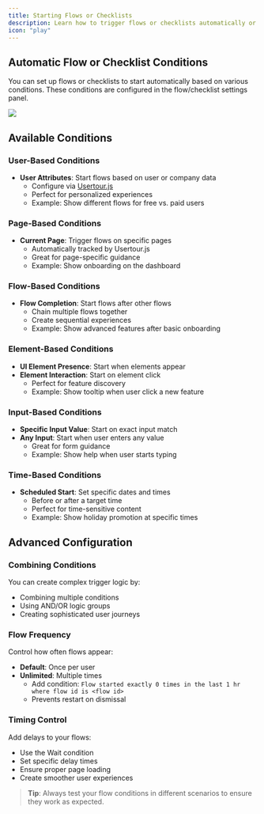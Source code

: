 ```yaml
---
title: Starting Flows or Checklists
description: Learn how to trigger flows or checklists automatically or manually in your application
icon: "play"
---
```


## Automatic Flow or Checklist Conditions

You can set up flows or checklists to start automatically based on various conditions. These conditions are configured in the flow/checklist settings panel.

![](/images/conditions.png)

## Available Conditions

### User-Based Conditions
- **User Attributes**: Start flows based on user or company data
  - Configure via [Usertour.js](/developers/usertourjs-reference/installation)
  - Perfect for personalized experiences
  - Example: Show different flows for free vs. paid users

### Page-Based Conditions
- **Current Page**: Trigger flows on specific pages
  - Automatically tracked by Usertour.js
  - Great for page-specific guidance
  - Example: Show onboarding on the dashboard

### Flow-Based Conditions
- **Flow Completion**: Start flows after other flows
  - Chain multiple flows together
  - Create sequential experiences
  - Example: Show advanced features after basic onboarding

### Element-Based Conditions
- **UI Element Presence**: Start when elements appear
- **Element Interaction**: Start on element click
  - Perfect for feature discovery
  - Example: Show tooltip when user click a new feature

### Input-Based Conditions
- **Specific Input Value**: Start on exact input match
- **Any Input**: Start when user enters any value
  - Great for form guidance
  - Example: Show help when user starts typing

### Time-Based Conditions
- **Scheduled Start**: Set specific dates and times
  - Before or after a target time
  - Perfect for time-sensitive content
  - Example: Show holiday promotion at specific times

## Advanced Configuration

### Combining Conditions
You can create complex trigger logic by:
- Combining multiple conditions
- Using AND/OR logic groups
- Creating sophisticated user journeys

### Flow Frequency
Control how often flows appear:
- **Default**: Once per user
- **Unlimited**: Multiple times
  - Add condition: `Flow started exactly 0 times in the last 1 hr where flow id is <flow id>`
  - Prevents restart on dismissal

### Timing Control
Add delays to your flows:
- Use the Wait condition
- Set specific delay times
- Ensure proper page loading
- Create smoother user experiences

> **Tip**: Always test your flow conditions in different scenarios to ensure they work as expected.
